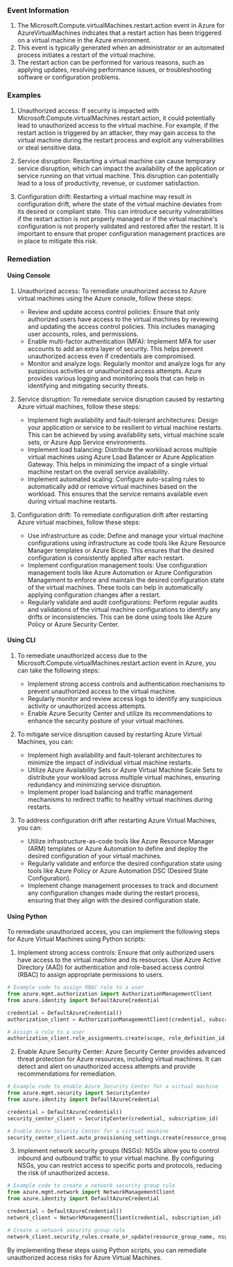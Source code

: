 
### Event Information

1. The Microsoft.Compute.virtualMachines.restart.action event in Azure for AzureVirtualMachines indicates that a restart action has been triggered on a virtual machine in the Azure environment.
2. This event is typically generated when an administrator or an automated process initiates a restart of the virtual machine.
3. The restart action can be performed for various reasons, such as applying updates, resolving performance issues, or troubleshooting software or configuration problems.


### Examples

1. Unauthorized access: If security is impacted with Microsoft.Compute.virtualMachines.restart.action, it could potentially lead to unauthorized access to the virtual machine. For example, if the restart action is triggered by an attacker, they may gain access to the virtual machine during the restart process and exploit any vulnerabilities or steal sensitive data.

2. Service disruption: Restarting a virtual machine can cause temporary service disruption, which can impact the availability of the application or service running on that virtual machine. This disruption can potentially lead to a loss of productivity, revenue, or customer satisfaction.

3. Configuration drift: Restarting a virtual machine may result in configuration drift, where the state of the virtual machine deviates from its desired or compliant state. This can introduce security vulnerabilities if the restart action is not properly managed or if the virtual machine's configuration is not properly validated and restored after the restart. It is important to ensure that proper configuration management practices are in place to mitigate this risk.

### Remediation

#### Using Console

1. Unauthorized access: To remediate unauthorized access to Azure virtual machines using the Azure console, follow these steps:
   - Review and update access control policies: Ensure that only authorized users have access to the virtual machines by reviewing and updating the access control policies. This includes managing user accounts, roles, and permissions.
   - Enable multi-factor authentication (MFA): Implement MFA for user accounts to add an extra layer of security. This helps prevent unauthorized access even if credentials are compromised.
   - Monitor and analyze logs: Regularly monitor and analyze logs for any suspicious activities or unauthorized access attempts. Azure provides various logging and monitoring tools that can help in identifying and mitigating security threats.

2. Service disruption: To remediate service disruption caused by restarting Azure virtual machines, follow these steps:
   - Implement high availability and fault-tolerant architectures: Design your application or service to be resilient to virtual machine restarts. This can be achieved by using availability sets, virtual machine scale sets, or Azure App Service environments.
   - Implement load balancing: Distribute the workload across multiple virtual machines using Azure Load Balancer or Azure Application Gateway. This helps in minimizing the impact of a single virtual machine restart on the overall service availability.
   - Implement automated scaling: Configure auto-scaling rules to automatically add or remove virtual machines based on the workload. This ensures that the service remains available even during virtual machine restarts.

3. Configuration drift: To remediate configuration drift after restarting Azure virtual machines, follow these steps:
   - Use infrastructure as code: Define and manage your virtual machine configurations using infrastructure as code tools like Azure Resource Manager templates or Azure Bicep. This ensures that the desired configuration is consistently applied after each restart.
   - Implement configuration management tools: Use configuration management tools like Azure Automation or Azure Configuration Management to enforce and maintain the desired configuration state of the virtual machines. These tools can help in automatically applying configuration changes after a restart.
   - Regularly validate and audit configurations: Perform regular audits and validations of the virtual machine configurations to identify any drifts or inconsistencies. This can be done using tools like Azure Policy or Azure Security Center.

#### Using CLI

1. To remediate unauthorized access due to the Microsoft.Compute.virtualMachines.restart.action event in Azure, you can take the following steps:
   - Implement strong access controls and authentication mechanisms to prevent unauthorized access to the virtual machine.
   - Regularly monitor and review access logs to identify any suspicious activity or unauthorized access attempts.
   - Enable Azure Security Center and utilize its recommendations to enhance the security posture of your virtual machines.

2. To mitigate service disruption caused by restarting Azure Virtual Machines, you can:
   - Implement high availability and fault-tolerant architectures to minimize the impact of individual virtual machine restarts.
   - Utilize Azure Availability Sets or Azure Virtual Machine Scale Sets to distribute your workload across multiple virtual machines, ensuring redundancy and minimizing service disruption.
   - Implement proper load balancing and traffic management mechanisms to redirect traffic to healthy virtual machines during restarts.

3. To address configuration drift after restarting Azure Virtual Machines, you can:
   - Utilize infrastructure-as-code tools like Azure Resource Manager (ARM) templates or Azure Automation to define and deploy the desired configuration of your virtual machines.
   - Regularly validate and enforce the desired configuration state using tools like Azure Policy or Azure Automation DSC (Desired State Configuration).
   - Implement change management processes to track and document any configuration changes made during the restart process, ensuring that they align with the desired configuration state.

#### Using Python

To remediate unauthorized access, you can implement the following steps for Azure Virtual Machines using Python scripts:

1. Implement strong access controls: Ensure that only authorized users have access to the virtual machine and its resources. Use Azure Active Directory (AAD) for authentication and role-based access control (RBAC) to assign appropriate permissions to users.

```python
# Example code to assign RBAC role to a user
from azure.mgmt.authorization import AuthorizationManagementClient
from azure.identity import DefaultAzureCredential

credential = DefaultAzureCredential()
authorization_client = AuthorizationManagementClient(credential, subscription_id)

# Assign a role to a user
authorization_client.role_assignments.create(scope, role_definition_id, principal_id)
```

2. Enable Azure Security Center: Azure Security Center provides advanced threat protection for Azure resources, including virtual machines. It can detect and alert on unauthorized access attempts and provide recommendations for remediation.

```python
# Example code to enable Azure Security Center for a virtual machine
from azure.mgmt.security import SecurityCenter
from azure.identity import DefaultAzureCredential

credential = DefaultAzureCredential()
security_center_client = SecurityCenter(credential, subscription_id)

# Enable Azure Security Center for a virtual machine
security_center_client.auto_provisioning_settings.create(resource_group_name, vm_name)
```

3. Implement network security groups (NSGs): NSGs allow you to control inbound and outbound traffic to your virtual machine. By configuring NSGs, you can restrict access to specific ports and protocols, reducing the risk of unauthorized access.

```python
# Example code to create a network security group rule
from azure.mgmt.network import NetworkManagementClient
from azure.identity import DefaultAzureCredential

credential = DefaultAzureCredential()
network_client = NetworkManagementClient(credential, subscription_id)

# Create a network security group rule
network_client.security_rules.create_or_update(resource_group_name, nsg_name, rule_name, security_rule_parameters)
```

By implementing these steps using Python scripts, you can remediate unauthorized access risks for Azure Virtual Machines.


